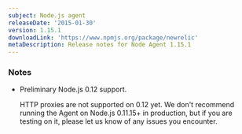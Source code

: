 ```yaml
---
subject: Node.js agent
releaseDate: '2015-01-30'
version: 1.15.1
downloadLink: 'https://www.npmjs.org/package/newrelic'
metaDescription: Release notes for Node Agent 1.15.1
---
```


### Notes

* Preliminary Node.js 0.12 support.

  HTTP proxies are not supported on 0.12 yet. We don't recommend running the Agent on Node.js 0.11.15+ in production, but if you are testing on it, please let us know of any issues you encounter.
